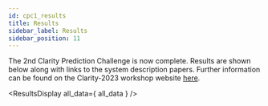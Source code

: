 ```yaml
---
id: cpc1_results
title: Results
sidebar_label: Results
sidebar_position: 11
---
```



The 2nd Clarity Prediction Challenge is now complete. Results are shown below along with links to the system description papers. Further information can be found on the Clarity-2023 workshop website [here](https://claritychallenge.org/clarity2023-workshop/results).


<ResultsDisplay all_data={ all_data } />
